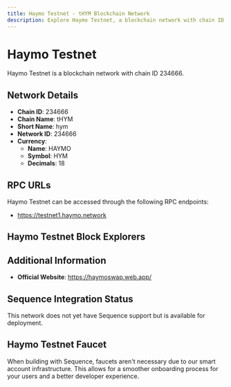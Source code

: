 ```yaml
--- 
title: Haymo Testnet - tHYM Blockchain Network
description: Explore Haymo Testnet, a blockchain network with chain ID 234666. Learn about its native currency, HAYMO, and how to interact with the network.
---
```


# Haymo Testnet

Haymo Testnet is a blockchain network with chain ID 234666.

## Network Details

- **Chain ID**: 234666
- **Chain Name**: tHYM
- **Short Name**: hym
- **Network ID**: 234666
- **Currency**: 
  - **Name**: HAYMO
  - **Symbol**: HYM
  - **Decimals**: 18

## RPC URLs

Haymo Testnet can be accessed through the following RPC endpoints:

- https://testnet1.haymo.network

## Haymo Testnet Block Explorers



## Additional Information

- **Official Website**: https://haymoswap.web.app/

## Sequence Integration Status

This network does not yet have Sequence support but is available for deployment.

## Haymo Testnet Faucet

When building with Sequence, faucets aren't necessary due to our smart account infrastructure. This allows for a smoother onboarding process for your users and a better developer experience.
